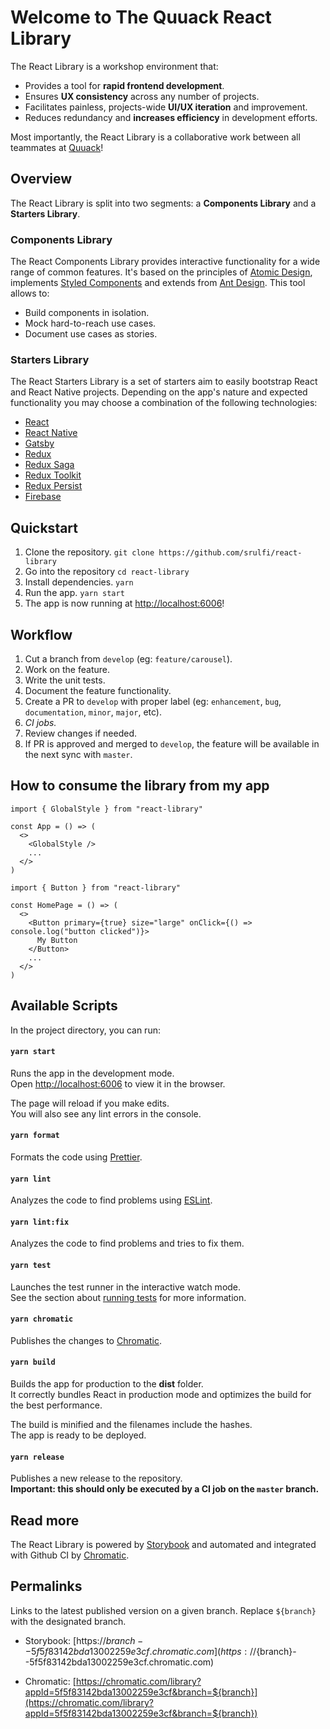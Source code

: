 
<Meta title="Overview/Introduction" />

# Welcome to The Quuack React Library

The React Library is a workshop environment that:

- Provides a tool for **rapid frontend development**.
- Ensures **UX consistency** across any number of projects.
- Facilitates painless, projects-wide **UI/UX iteration** and improvement.
- Reduces redundancy and **increases efficiency** in development efforts.

Most importantly, the React Library is a collaborative work between all teammates at [Quuack](https://www.quuack.com/)!

## Overview

The React Library is split into two segments: a **Components Library** and a **Starters Library**.

### Components Library

The React Components Library provides interactive functionality for a wide range of common features. It's based on the principles of [Atomic Design](http://atomicdesign.bradfrost.com/), implements [Styled Components](https://styled-components.com/) and extends from [Ant Design](https://ant.design/). This tool allows to:

- Build components in isolation.
- Mock hard-to-reach use cases.
- Document use cases as stories.

### Starters Library

The React Starters Library is a set of starters aim to easily bootstrap React and React Native projects. Depending on the app's nature and expected functionality you may choose a combination of the following technologies:

- [React](https://es.reactjs.org/)
- [React Native](https://reactnative.dev/)
- [Gatsby](https://www.gatsbyjs.com/)
- [Redux](https://es.redux.js.org/)
- [Redux Saga](https://redux-saga.js.org/)
- [Redux Toolkit](https://redux-toolkit.js.org/)
- [Redux Persist](https://github.com/rt2zz/redux-persist)
- [Firebase](https://firebase.google.com/)

## Quickstart

1. Clone the repository.
`git clone https://github.com/srulfi/react-library`
2. Go into the repository
`cd react-library`
3. Install dependencies.
`yarn`
4. Run the app.
`yarn start`
5. The app is now running at [http://localhost:6006](http://localhost:6006)!

## Workflow

1. Cut a branch from `develop` (eg: `feature/carousel`).
2. Work on the feature.
3. Write the unit tests.
4. Document the feature functionality.
5. Create a PR to `develop` with proper label (eg: `enhancement`, `bug`, `documentation`, `minor`, `major`, etc).
6. <em>CI jobs.</em>
7. Review changes if needed.
8. If PR is approved and merged to `develop`, the feature will be available in the next sync with `master`.

## How to consume the library from my app
```
import { GlobalStyle } from "react-library"

const App = () => (
  <>
    <GlobalStyle />
    ...
  </>
)
```
```
import { Button } from "react-library"

const HomePage = () => (
  <>
    <Button primary={true} size="large" onClick={() => console.log("button clicked")}>
      My Button
    </Button>
    ...
  </>
)
```

## Available Scripts

In the project directory, you can run:

#### `yarn start`

Runs the app in the development mode.<br />
Open [http://localhost:6006](http://localhost:6006) to view it in the browser.

The page will reload if you make edits.<br />
You will also see any lint errors in the console.

#### `yarn format`

Formats the code using [Prettier](https://prettier.io/).

#### `yarn lint`

Analyzes the code to find problems using [ESLint](https://eslint.org/).

#### `yarn lint:fix`

Analyzes the code to find problems and tries to fix them.

#### `yarn test`

Launches the test runner in the interactive watch mode.<br />
See the section about [running tests](https://facebook.github.io/create-react-app/docs/running-tests) for more information.

#### `yarn chromatic`

Publishes the changes to [Chromatic](https://www.chromatic.com/).

#### `yarn build`

Builds the app for production to the **dist** folder.<br />
It correctly bundles React in production mode and optimizes the build for the best performance.<br />

The build is minified and the filenames include the hashes.<br />
The app is ready to be deployed.

#### `yarn release`

Publishes a new release to the repository.<br />
**Important: this should only be executed by a CI job on the `master` branch.**

## Read more

The React Library is powered by [Storybook](https://storybook.js.org/) and automated and integrated with Github CI by [Chromatic](https://www.chromatic.com/).

## Permalinks

Links to the latest published version on a given branch. Replace `${branch}` with the designated branch.<br />

- Storybook: [https://${branch}--5f5f83142bda13002259e3cf.chromatic.com](https://${branch}--5f5f83142bda13002259e3cf.chromatic.com)

- Chromatic: [https://chromatic.com/library?appId=5f5f83142bda13002259e3cf&branch=${branch}](https://chromatic.com/library?appId=5f5f83142bda13002259e3cf&branch=${branch})
